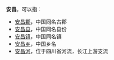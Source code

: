 '''安昌'''，可以指：
*[[安昌郡|安昌郡]]，中国同名古郡
*[[安昌县|安昌县]]，中国同名县份
*[[安昌镇|安昌镇]]，中国同名镇
*[[安昌乡|安昌乡]]，中国乡名
*[[安昌河|安昌河]]，位于四川省河流，长江上游支流

{{Disambig|Cat=二字中国地名消歧义|A}}